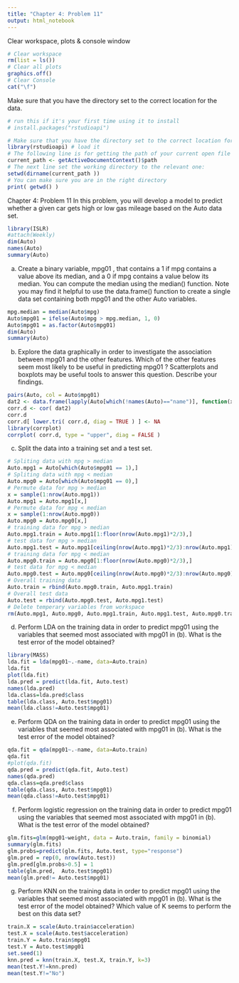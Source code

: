 ```yaml
---
title: "Chapter 4: Problem 11"
output: html_notebook
---
```


Clear workspace, plots & console window
```r
# Clear workspace
rm(list = ls())
# Clear all plots
graphics.off()
# Clear Console
cat("\f")
```

Make sure that you have the directory set to the correct location for the data.
```r
# run this if it's your first time using it to install
# install.packages("rstudioapi")

# Make sure that you have the directory set to the correct location for the data.
library(rstudioapi) # load it
# The following line is for getting the path of your current open file
current_path <- getActiveDocumentContext()$path 
# The next line set the working directory to the relevant one:
setwd(dirname(current_path ))
# You can make sure you are in the right directory
print( getwd() )
```
Chapter 4: Problem 11
In this problem, you will develop a model to predict whether a given car gets high or low gas mileage based on the Auto data set.
```r
library(ISLR)
#attach(Weekly)
dim(Auto)
names(Auto)
summary(Auto)
```
a) Create a binary variable, mpg01 , that contains a 1 if mpg contains a value above its median, and a 0 if mpg contains a value below its median. You can compute the median using the median() function. Note you may find it helpful to use the data.frame() function to create a single data set containing both mpg01 and the other Auto variables.
```r
mpg.median = median(Auto$mpg)
Auto$mpg01 = ifelse(Auto$mpg > mpg.median, 1, 0)
Auto$mpg01 = as.factor(Auto$mpg01)
dim(Auto)
summary(Auto)
```
b) Explore the data graphically in order to investigate the association between mpg01 and the other features. Which of the other features seem most likely to be useful in predicting mpg01 ? Scatterplots and boxplots may be useful tools to answer this question. Describe your findings.
```r
pairs(Auto, col = Auto$mpg01)
dat2 <- data.frame(lapply(Auto[which(!names(Auto)=="name")], function(x) as.numeric(as.character(x))))
corr.d <- cor( dat2)
corr.d 
corr.d[ lower.tri( corr.d, diag = TRUE ) ] <- NA
library(corrplot)
corrplot( corr.d, type = "upper", diag = FALSE )
```
c) Split the data into a training set and a test set.
```r
# Spliting data with mpg > median
Auto.mpg1 = Auto[which(Auto$mpg01 == 1),]
# Spliting data with mpg < median
Auto.mpg0 = Auto[which(Auto$mpg01 == 0),]
# Permute data for mpg > median
x = sample(1:nrow(Auto.mpg1))
Auto.mpg1 = Auto.mpg1[x,]
# Permute data for mpg < median
x = sample(1:nrow(Auto.mpg0))
Auto.mpg0 = Auto.mpg0[x,]
# training data for mpg > median
Auto.mpg1.train = Auto.mpg1[1:floor(nrow(Auto.mpg1)*2/3),]
# test data for mpg > median
Auto.mpg1.test = Auto.mpg1[ceiling(nrow(Auto.mpg1)*2/3):nrow(Auto.mpg1),]
# training data for mpg < median
Auto.mpg0.train = Auto.mpg0[1:floor(nrow(Auto.mpg0)*2/3),]
# test data for mpg < median
Auto.mpg0.test = Auto.mpg0[ceiling(nrow(Auto.mpg0)*2/3):nrow(Auto.mpg0),]
# Overall training data
Auto.train = rbind(Auto.mpg0.train, Auto.mpg1.train)
# Overall test data
Auto.test = rbind(Auto.mpg0.test, Auto.mpg1.test)
# Delete temperary variables from workspace
rm(Auto.mpg1, Auto.mpg0, Auto.mpg1.train, Auto.mpg1.test, Auto.mpg0.train, Auto.mpg0.test, x)
```
d) Perform LDA on the training data in order to predict mpg01 using the variables that seemed most associated with mpg01 in (b). What is the test error of the model obtained?
```r

library(MASS)
lda.fit = lda(mpg01~.-name, data=Auto.train)
lda.fit
plot(lda.fit)
lda.pred = predict(lda.fit, Auto.test)
names(lda.pred)
lda.class=lda.pred$class
table(lda.class, Auto.test$mpg01)
mean(lda.class!=Auto.test$mpg01)
```
e) Perform QDA on the training data in order to predict mpg01 using the variables that seemed most associated with mpg01 in (b). What is the test error of the model obtained?
```r
qda.fit = qda(mpg01~.-name, data=Auto.train)
qda.fit
#plot(qda.fit)
qda.pred = predict(qda.fit, Auto.test)
names(qda.pred)
qda.class=qda.pred$class
table(qda.class, Auto.test$mpg01)
mean(qda.class!=Auto.test$mpg01)
```
f) Perform logistic regression on the training data in order to predict mpg01 using the variables that seemed most associated with mpg01 in (b). What is the test error of the model obtained?
```r
glm.fits=glm(mpg01~weight, data = Auto.train, family = binomial)
summary(glm.fits)
glm.probs=predict(glm.fits, Auto.test, type="response")
glm.pred = rep(0, nrow(Auto.test))
glm.pred[glm.probs>0.5] = 1
table(glm.pred,  Auto.test$mpg01)
mean(glm.pred!= Auto.test$mpg01)
```
g) Perform KNN on the training data in order to predict mpg01 using the variables that seemed most associated with mpg01 in (b). What is the test error of the model obtained? Which value of K seems to perform the best on this data set?
```r
train.X = scale(Auto.train$acceleration)
test.X = scale(Auto.test$acceleration)
train.Y = Auto.train$mpg01
test.Y = Auto.test$mpg01
set.seed(1)
knn.pred = knn(train.X, test.X, train.Y, k=3)
mean(test.Y!=knn.pred)
mean(test.Y!="No")
```

